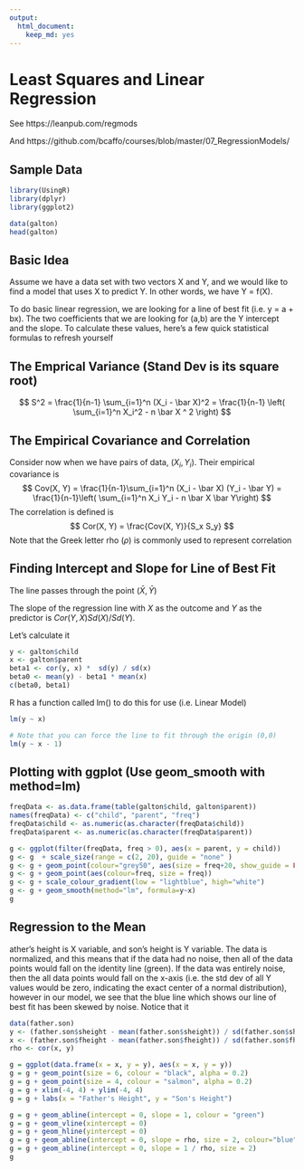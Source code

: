 ```yaml
---
output: 
  html_document: 
    keep_md: yes
---
```

# Least Squares and Linear Regression

See https://leanpub.com/regmods

And https://github.com/bcaffo/courses/blob/master/07_RegressionModels/

## Sample Data

```r
library(UsingR)
library(dplyr)
library(ggplot2)

data(galton)
head(galton)
```

## Basic Idea

Assume we have a data set with two vectors X and Y, and we would like to find a model that uses X to predict Y.  In other words, we have Y = f(X).

To do basic linear regression, we are looking for a line of best fit (i.e. y = a + bx).  The two coefficients  that we are looking for (a,b) are the Y intercept and the slope.  To calculate these values, here's a few quick statistical formulas to refresh yourself

## The Emprical Variance (Stand Dev is its square root)
$$
S^2 = \frac{1}{n-1} \sum_{i=1}^n (X_i - \bar X)^2 
= \frac{1}{n-1} \left( \sum_{i=1}^n X_i^2 - n \bar X ^ 2 \right)
$$

## The Empirical Covariance and Correlation
Consider now when we have pairs of data, $(X_i, Y_i)$.  Their empirical covariance is 
$$
Cov(X, Y) = 
\frac{1}{n-1}\sum_{i=1}^n (X_i - \bar X) (Y_i - \bar Y)
= \frac{1}{n-1}\left( \sum_{i=1}^n X_i Y_i - n \bar X \bar Y\right)
$$
The correlation is defined is
$$
Cor(X, Y) = \frac{Cov(X, Y)}{S_x S_y}
$$
Note that the Greek letter rho ($\rho$) is commonly used to represent correlation

## Finding Intercept and Slope for Line of Best Fit
The line passes through the point $(\bar X, \bar Y$)

The slope of the regression line with $X$ as the outcome and $Y$ as the predictor is $Cor(Y, X) Sd(X)/ Sd(Y)$. 

Let's calculate it
```r
y <- galton$child
x <- galton$parent
beta1 <- cor(y, x) *  sd(y) / sd(x)
beta0 <- mean(y) - beta1 * mean(x)
c(beta0, beta1)
```

R has a function called lm() to do this for use (i.e. Linear Model)


```r
lm(y ~ x)

# Note that you can force the line to fit through the origin (0,0)
lm(y ~ x - 1)
```

## Plotting with ggplot (Use geom_smooth with method=lm)

```r
freqData <- as.data.frame(table(galton$child, galton$parent))
names(freqData) <- c("child", "parent", "freq")
freqData$child <- as.numeric(as.character(freqData$child))
freqData$parent <- as.numeric(as.character(freqData$parent))

g <- ggplot(filter(freqData, freq > 0), aes(x = parent, y = child))
g <- g  + scale_size(range = c(2, 20), guide = "none" )
g <- g + geom_point(colour="grey50", aes(size = freq+20, show_guide = FALSE))
g <- g + geom_point(aes(colour=freq, size = freq))
g <- g + scale_colour_gradient(low = "lightblue", high="white")  
g <- g + geom_smooth(method="lm", formula=y~x)
g

```

## Regression to the Mean

ather's height is X variable, and son's height is Y variable.  The data is normalized, and this means that if the data had no noise, then all of the data points would fall on the identity line (green).  If the data was entirely noise, then the all data points would fall on the x-axis (i.e. the std dev of all Y values would be zero, indicating the exact center of a normal distribution), however in our model, we see that the blue line which shows our line of best fit has been skewed by noise.  Notice that it   

```r
data(father.son)
y <- (father.son$sheight - mean(father.son$sheight)) / sd(father.son$sheight)
x <- (father.son$fheight - mean(father.son$fheight)) / sd(father.son$fheight)
rho <- cor(x, y)

g = ggplot(data.frame(x = x, y = y), aes(x = x, y = y))
g = g + geom_point(size = 6, colour = "black", alpha = 0.2)
g = g + geom_point(size = 4, colour = "salmon", alpha = 0.2)
g = g + xlim(-4, 4) + ylim(-4, 4)
g = g + labs(x = "Father's Height", y = "Son's Height")

g = g + geom_abline(intercept = 0, slope = 1, colour = "green")
g = g + geom_vline(xintercept = 0)
g = g + geom_hline(yintercept = 0)
g = g + geom_abline(intercept = 0, slope = rho, size = 2, colour="blue")
g = g + geom_abline(intercept = 0, slope = 1 / rho, size = 2)
g
```


